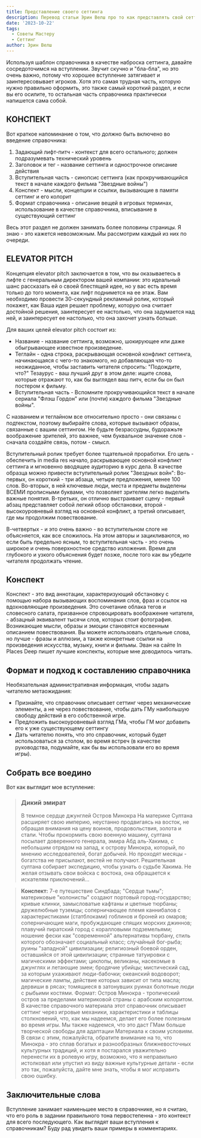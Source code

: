 ```yaml
---
title: Представление своего сеттинга
description: Перевод статьи Эрин Велш про то как представлять свой сеттинг широкой аудитории
date: '2023-10-22'
tags:
  - Советы Мастеру
  - Сеттинг
author: Эрин Велш
---
```


Используя шаблон справочника в качестве наброска сеттинга, давайте сосредоточимся на вступлении. Звучит скучно и "бла-бла", но это очень важно, потому что хорошее вступление затягивает и заинтересовывает игроков. Хотя это самая трудная часть, которую нужно правильно оформить, это также самый короткий раздел, и если вы его осилите, то остальная часть справочника практически напишется сама собой.

## КОНСПЕКТ

Вот краткое напоминание о том, что должно быть включено во введение справочника:

1. Задающий лифт-питч - контекст для всего остального; должен подразумевать технический уровень
2. Заголовок и тег - название сеттинга и однострочное описание действия
3. Вступительная часть - синопсис сеттинга (как прокручивающийся текст в начале каждого фильма "Звездные войны")
4. Конспект - мысли, концепции и ссылки, вызывающие в памяти сеттинг и его колорит
5. Формат справочника - описание вещей в игровых терминах, использование в качестве справочника, вписывание в существующий сеттинг

Весь этот раздел не должен занимать более половины страницы. Я знаю - это кажется невозможным. Мы рассмотрим каждый из них по очереди.

## ELEVATOR PITCH

Концепция elevator pitch заключается в том, что вы оказываетесь в лифте с генеральным директором вашей компании: это идеальный шанс рассказать ей о своей блестящей идее, но у вас есть время только до того момента, как лифт поднимется на ее этаж. Вам необходимо провести 30-секундный рекламный ролик, который покажет, как Ваша идея решает проблему, которую она считает достойной решения, заинтересует ее настолько, что она задумается над ней, и заинтересует ее настолько, что она захочет узнать больше.

Для ваших целей elevator pitch состоит из:

- Название - название сеттинга, возможно, шокирующее или даже обыгрывающее известное произведение.
- Теглайн - одна строка, раскрывающая основной конфликт сеттинга, начинающаяся с чего-то знакомого, но добавляющая что-то неожиданное, чтобы заставить читателя спросить: "Подождите, что?" Тезаурус - ваш лучший друг в этом деле: ищите слова, которые отражают то, как бы выглядел ваш питч, если бы он был постером к фильму.
- Вступительная часть - Вспомните прокручивающийся текст в начале сериала "Флэш Гордон" или (почти) каждого фильма "Звездные войны".

С названием и теглайном все относительно просто - они связаны с подтекстом, поэтому выбирайте слова, которые вызывают образы, связанные с вашим сеттингом. Не будьте безрассудны, будоражьте воображение зрителей, это важнее, чем буквальное значение слов - сначала создайте связь, потом - смысл.

Вступительный ролик требует более тщательной проработки. Его цель - обеспечить in media res начало, раскрывающее основной конфликт сеттинга и мгновенно вводящее аудиторию в курс дела. В качестве образца можно привести вступительный ролик "Звездных войн": Во-первых, он короткий - три абзаца, четыре предложения, менее 100 слов. Во-вторых, в ней ключевые люди, места и предметы выделены ВСЕМИ прописными буквами, что позволяет зрителям легко выделить важные понятия. В-третьих, он отлично выстраивает сцену - первый абзац представляет собой легкий обзор обстановки, второй - высокоуровневый взгляд на основной конфликт, а третий описывает, где мы продолжим повествование.

В-четвертых - и это очень важно - во вступительном слоге не объясняется, как все сложилось. На этом авторы и зацикливаются, но если быть предельно ясным, то вступительная часть - это очень широкое и очень поверхностное средство изложения. Время для глубокого и узкого объяснения будет позже, после того как вы убедите читателя продолжать чтение.

## Конспект

Конспект - это вид аннотации, характеризующий обстановку с помощью набора вызывающих воспоминания слов, фраз и ссылок на вдохновляющие произведения. Это сочетание облака тегов и словесного салата, призванное спровоцировать воображение читателя, - абзацный эквивалент тысячи слов, которых стоит фотография. Возникающие мысли, образы и эмоции становятся косвенным описанием повествования. Вы можете использовать отдельные слова, но лучше - фразы и аллюзии, а также конкретные ссылки на произведения искусства, музыку, книги и фильмы. Эван на сайте In Places Deep пишет лучшие конспекты, которые мне доводилось читать.

## Формат и подход к составлению справочника

Необязательная административная информация, чтобы задать читателю метаожидания:

- Признайте, что справочник описывает сеттинг через механические элементы, а не через повествование, чтобы дать ГМу наибольшую свободу действий в его собственной игре.
- Предложить высокоуровневый взгляд ГМа, чтобы ГМ мог добавить его к уже существующему сеттингу
- Дать читателю понять, что это справочник, который будет использоваться за столом, во время встреч (в качестве руководства, подумайте, как бы вы использовали его во время игры).

## Собрать все воедино

Вот как выглядит мое вступление:

> ### Дикий эмират
>
> В темное сердце джунглей Остров Минокра
> На материке Султана расширяет свою империю, неустанно продвигаясь на восток, не обращая внимания на цену воинов, продовольствия, золота и стали. Чтобы прокормить свою военную машину, султана посылает доверенного генерала, эмира Абд аль-Хакима, с небольшим отрядом на запад, к острову Минокра, который, по мнению исследователей, богат добычей. Но проходят месяцы - богатства не присылают, вестей не получают. Решительная султана собирает экспедицию, чтобы узнать о судьбе Хакима. Не желая отзывать свои войска с востока, она обращается к искателям приключений...

> **Конспект:** 7-е путешествие Синдбада; "Сердце тьмы"; материковые "колонисты" создают портовый город-государство; кривые клинки, замысловатые кафтаны и цветные тюрбаны; дружелюбные туземцы; соперничающее племя каннибалов с характеристиками (статблоками) гоблинов и броней из омаров; соперничающие маги, пробуждающие спящих морских джиннов; плавучий пиратский город с коралловыми подземельями; ношение фески как "современной" альтернативы тюрбану, стиль которого обозначает социальный класс; случайный бог-рыба; руины "западной" цивилизации; религиозный боевой орден, оставшийся от этой цивилизации; странные татуировки с магическими эффектами; циклопы, великаны, насекомые в джунглях и летающие змеи; бродячие убийцы; мистический сад, за которым ухаживают люди-бабочки; океанский водоворот; магические лампы, действие которых зависит от типа масла; дервиши в рясах; томящиеся в затонувших руинах болотные люди с рыбьими костями.
> Формат: Остров Минокра - тропический остров за пределами материковой страны с арабским колоритом. В качестве справочного материала этот справочник описывает сеттинг через игровые механики, характеристики и таблицы столкновений, что, как мы надеемся, делает его более полезным во время игры. Мы также надеемся, что это даст ГМам больше творческой свободы для адаптации Материала к своим условиям. В связи с этим, пожалуйста, обратите внимание на то, что Минокра - это сплав богатых и разнообразных ближневосточных культурных традиций, и хотя я постарался уважительно перенести их в ролевую игру, возможно, что я неправильно истолковал или упустил из виду важные культурные детали - если это так, пожалуйста, дайте мне знать, чтобы я мог исправить свою ошибку.

## Заключительные слова

Вступление занимает наименьшее место в справочнике, но я считаю, что его роль в задании правильного тона первостепенна - это контекст для всего последующего. Как выглядят ваши вступления к справочникам? Буду рад увидеть ваши примеры в комментариях.
